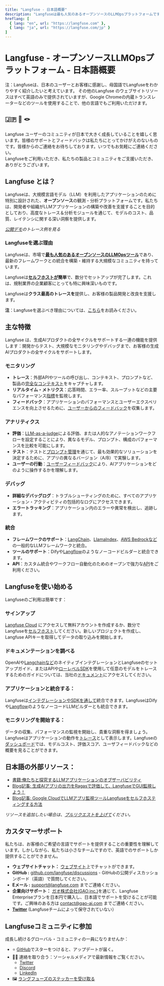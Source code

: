 ```yaml
---
title: "Langfuse - 日本語概要"
description: "Langfuseは最も人気のあるオープンソースのLLMOpsプラットフォームです。チームが協力してAIアプリケーションを開発、監視、評価、デバッグするのを支援します。"
hreflang: [
  { lang: "en", url: "https://langfuse.com" },
  { lang: "ja", url: "https://langfuse.com/jp" }
]
---
```


# **Langfuse \- オープンソースLLMOpsプラットフォーム \- 日本語概要**

<Callout type="info" emoji="ℹ️">

注：Langfuseは、日本のユーザーとお客様に感謝し、母国語でLangfuseをわかりやすく紹介したいと考えています。 
その他のLangfuse のウェブサイトリソースはすべて英語のみで提供されていますが、Google Chromeの内蔵トランスレーターなどのツールを使用することで、他の言語でもご利用いただけます。

</Callout>

## **🇯🇵 🤝 🪢** 

Langfuse ユーザーのコミュニティが日本で大きく成長していることを嬉しく思います。皆様のサポートとフィードバックは私たちにとってかけがえのないものです。皆様からのご連絡をお待ちしております。いつでもお気軽にご連絡ください。  
Langfuseをご利用いただき、私たちの製品とコミュニティをご支援いただき、ありがとうございます。

## **Langfuse とは？**

Langfuseは、大規模言語モデル（LLM）を利用したアプリケーションのために特別に設計された、**オープンソース**の観測・分析プラットフォームです。私たちは、開発者や組織がLLMアプリケーションの構築や改善を支援することを目的としており、高度なトレース＆分析モジュールを通じて、モデルのコスト、品質、レイテンシに関する深い洞察を提供します。

[*公開デモ*](/docs/demo)*のトレース例を見る*

### **Langfuseを選ぶ理由**

Langfuseは、市場で[**最も人気のあるオープンソースのLLMOpsツール**](/blog/2024-11-most-used-oss-llmops)であり、最新のフレームワークとの統合を構築・維持する大規模なコミュニティを持っています。 

Langfuseは[**セルフホストが**](/docs/deployment/feature-overview)**簡単**で、数分でセットアップが完了します。これは、規制業界の企業顧客にとっても特に興味深いものです。

Langfuseは**クラス最高のトレースを**提供し、お客様の製品開発と改良を支援します。

**注**：Langfuseを選ぶべき理由については、[こちら](/why)をお読みください。

## **主な特徴**

Langfuse は、生成AIプロダクトの全サイクルをサポートする一連の機能を提供します：開発からテスト、大規模なモニタリングやデバッグまで、お客様の生成AIプロダクトの全サイクルをサポートします。

### **モニタリング**

* **トレース**：外部APIやツールの呼び出し、コンテキスト、プロンプトなど、製品の[完全なコンテキスト](/docs/tracing)をキャプチャします。  
* **リアルタイム・メトリクス**：応答時間、エラー率、スループットなどの主要なパフォーマンス[指標](/docs/analytics/overview)を監視します。  
* **フィードバック**：アプリケーションのパフォーマンスとユーザーエクスペリエンスを向上させるために、[ユーザーからのフィードバック](/docs/scores/user-feedback)を収集します。

### **アナリティクス**

* **評価**：[LLM-as-a-judge](/docs/scores/model-based-evals)による評価、または人的なアノテーションワークフローを設定することにより、異なるモデル、プロンプト、構成のパフォーマンスを比較を可能にします。  
* **テスト**：テストと[プロンプト管理](/docs/prompts/get-started)を通じて、最も効果的なソリューションを決定するために、アプリの異なるバージョン（A/B）で実験します。  
* **ユーザーの行動**：[ユーザーフィードバック](/docs/scores/user-feedback)により、AIアプリケーションをどのように操作するかを理解します。

### **デバッグ**

* **詳細なデバッグログ**：トラブルシューティングのために、すべてのアプリケーション・アクティビティの包括的なログにアクセスできます。  
* **エラートラッキング**：アプリケーション内のエラーや異常を検出し、追跡します。

### **統合**

* **フレームワークのサポート**：[LangChain](/docs/integrations/langchain/tracing)、[LlamaIndex](/docs/integrations/llama-index/get-started)、[AWS Bedrockなど](/docs/integrations/amazon-bedrock) の一般的なLLMフレームワークと統合。  
* **ツールのサポート**：Difyや[Langflow](/docs/integrations/langflow)のようなノーコードビルダーと統合できます。  
* **API**：カスタム統合やワークフロー自動化のためのオープンで強力な[API](https://api.reference.langfuse.com/#get-/api/public/comments)をご利用ください。

## **Langfuseを使い始める**

Langfuseのご利用は簡単です：

<Steps>

### **サインアップ**

[Langfuse Cloud](https://cloud.langfuse.com/) にアクセスして無料アカウントを作成するか、数分でLangfuseを[セルフホスト](/docs/deployment/feature-overview)してください。新しいプロジェクトを作成し、Langfuse APIキーを取得してデータの取り込みを開始します。

### **ドキュメンテーションを調べる**

OpenAIや[Langchainなど](/docs/integrations/langchain/tracing)のネイティブインテグレーションとLangfuseのセットアップガイド、またはAPIや[ローレベルSDK](/docs/sdk/python/low-level-sdk)を使用して任意のモデルをトレースするためのガイドについては、当社の[ドキュメント](https://docs.langfuse.com/)にアクセスしてください。

### **アプリケーションと統合する：**

Langfuseは[インテグレーションやSDKを通して](/docs/integrations/overview)統合できます。LangfuseはDifyや[Langflow](/docs/integrations/langflow)のようなノーコードLLMビルダーとも統合できます。

### **モニタリングを開始する：**

データの収集、パフォーマンスの監視を開始し、貴重な洞察を得ましょう。Langfuseはアプリケーションの動作を[トレース](/docs/tracing)として表示します。Langfuseの[ダッシュボード](/docs/analytics/overview)では、モデルコスト、評価スコア、ユーザフィードバックなどの概要を見ることができます。

</Steps>

## **日本語の外部リソース**：

* [書籍:俺たちと探究するLLMアプリケーションのオブザーバビリティ](https://techbookfest.org/product/mn0L7GEm3s8Vhmxq971HEi?productVariantID=myG2YLxFNAEVkRf2dipG8f)  
* [Blog記事: 生成AIアプリの出力をRagasで評価して、LangfuseでGUI監視しよう！](https://qiita.com/minorun365/items/70ad2f5a0afaac6e5cb9)
* [Blog記事: Google CloudでLLMアプリ監視ツールLangfuseをセルフホスティングする方法](https://zenn.dev/cloud_ace/articles/2a3668221e9c90)

*リソースを追加したい場合は、[プルリクエストを上げて](https://github.com/langfuse/langfuse-docs)ください。* 

## **カスタマーサポート**

私たちは、お客様のご希望の言語でサポートを提供することの重要性を理解しています。しかしながら、私たちは小さなチームですので、英語でのサポートしか提供することができません。 

* **ウェブサイトチャット：** [ウェブサイト](/)上でチャットができます。  
* **GitHub :** [github.com/langfuse/discussions](https://github.com/orgs/langfuse/discussions) \- GitHubの公開ディスカッションボード（英語）で質問してください。  
* **Eメール :** [support@langfuse.com](mailto:support@langfuse.com) までご連絡ください。  
* **企業向けサポート：** [ガオ株式会社(GAO,inc.)](https://gao-ai.com)を通じて、Langfuse Enterpriseプランを日本円で購入し、日本語でサポートを受けることが可能です。ご興味のある方は [contact@gao-ai.com](mailto:contact@gao-ai.com) までご連絡ください。
* [**Twitter**](https://x.com/LangfuseJP) (Langfuseチームによって保守されていない）

## **Langfuseコミュニティに参加**

成長し続けるグローバル・コミュニティの一員になりませんか：

* ⭐️ [GitHub](https://github.com/langfuse/langfuse)でスターをつけると、アップデートが届く。  
* 🤷‍♂️ 連絡を取り合う：ソーシャルメディアで最新情報をご覧ください。  
  * [Twitter](https://x.com/langfuse)
  * [Discord](https://discord.langfuse.com/)  
  * [LinkedIn](https://www.linkedin.com/company/langfuse)
* 🖼️ [ラングフューズのステッカーを受け取る](https://langfuse.com/stickers)